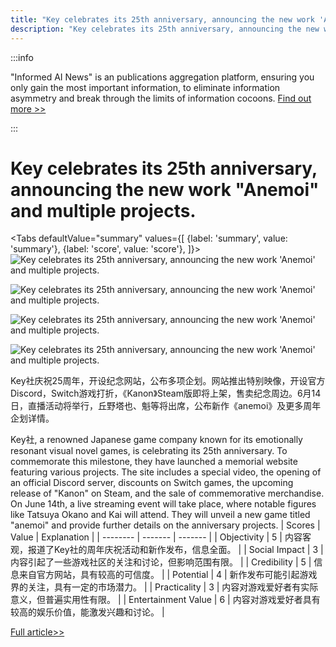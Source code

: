 ```yaml
---
title: "Key celebrates its 25th anniversary, announcing the new work 'Anemoi' and multiple projects."
description: "Key celebrates its 25th anniversary, announcing the new work 'Anemoi' and multiple projects."
---
```



:::info

"Informed AI News" is an publications aggregation platform, ensuring you only gain the most important information, to eliminate information asymmetry and break through the limits of information cocoons.  [Find out more >>](/docs/guides)

:::

# Key celebrates its 25th anniversary, announcing the new work "Anemoi" and multiple projects.


<Tabs
	defaultValue="summary"
	values={[
	{label: 'summary', value: 'summary'},
	{label: 'score', value: 'score'},
]}>
<TabItem value="summary">
<img
  src="https://image.informedainews.com/2024/06/Vid-wOl-1717638942-0.jpg"
  alt="Key celebrates its 25th anniversary, announcing the new work 'Anemoi' and multiple projects."
/>

<img
  src="https://image.informedainews.com/2024/06/Vid-rY6-1717638942-1.jpg"
  alt="Key celebrates its 25th anniversary, announcing the new work 'Anemoi' and multiple projects."
/>

<img
  src="https://image.informedainews.com/2024/06/Vid-nrX-1717638942-2.jpg"
  alt="Key celebrates its 25th anniversary, announcing the new work 'Anemoi' and multiple projects."
/>

<img
  src="https://image.informedainews.com/2024/06/Vid-F2H-1717638942-3.jpg"
  alt="Key celebrates its 25th anniversary, announcing the new work 'Anemoi' and multiple projects."
/>



Key社庆祝25周年，开设纪念网站，公布多项企划。网站推出特别映像，开设官方Discord，Switch游戏打折，《Kanon》Steam版即将上架，售卖纪念周边。6月14日，直播活动将举行，丘野塔也、魁等将出席，公布新作《anemoi》及更多周年企划详情。

Key社, a renowned Japanese game company known for its emotionally resonant visual novel games, is celebrating its 25th anniversary. To commemorate this milestone, they have launched a memorial website featuring various projects. The site includes a special video, the opening of an official Discord server, discounts on Switch games, the upcoming release of "Kanon" on Steam, and the sale of commemorative merchandise. On June 14th, a live streaming event will take place, where notable figures like Tatsuya Okano and Kai will attend. They will unveil a new game titled "anemoi" and provide further details on the anniversary projects.
</TabItem>
<TabItem value="score">
	| Scores     | Value   | Explanation |
	| -------- | ------- | ------- |
	| Objectivity  | 5    | 内容客观，报道了Key社的周年庆祝活动和新作发布，信息全面。    |
	| Social Impact | 3     | 内容引起了一些游戏社区的关注和讨论，但影响范围有限。    |
	| Credibility    | 5    | 信息来自官方网站，具有较高的可信度。    |
	| Potential    | 4    | 新作发布可能引起游戏界的关注，具有一定的市场潜力。    |
	| Practicality    | 3    | 内容对游戏爱好者有实际意义，但普遍实用性有限。    |
	| Entertainment Value    | 6    | 内容对游戏爱好者具有较高的娱乐价值，能激发兴趣和讨论。    |
</TabItem>
</Tabs>

[Full article>>](https://www.gcores.com/articles/182927)
